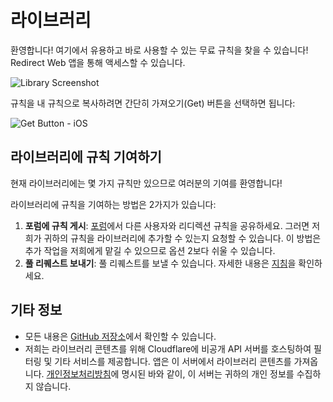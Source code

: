 # 라이브러리

환영합니다! 여기에서 유용하고 바로 사용할 수 있는 무료 규칙을 찾을 수 있습니다! Redirect Web 앱을 통해 액세스할 수 있습니다.

![Library Screenshot](/img/library-screenshot.webp)

규칙을 내 규칙으로 복사하려면 간단히 가져오기(Get) 버튼을 선택하면 됩니다:

![Get Button - iOS](/img/library-get-button-ios.gif)

## 라이브러리에 규칙 기여하기

현재 라이브러리에는 몇 가지 규칙만 있으므로 여러분의 기여를 환영합니다!

라이브러리에 규칙을 기여하는 방법은 2가지가 있습니다:

1. **포럼에 규칙 게시**: [포럼](https://github.com/mshibanami/redirect-web/discussions/categories/redirect-rules)에서 다른 사용자와 리디렉션 규칙을 공유하세요. 그러면 저희가 귀하의 규칙을 라이브러리에 추가할 수 있는지 요청할 수 있습니다. 이 방법은 추가 작업을 저희에게 맡길 수 있으므로 옵션 2보다 쉬울 수 있습니다.
2. **풀 리퀘스트 보내기**: 풀 리퀘스트를 보낼 수 있습니다. 자세한 내용은 [지침](https://github.com/mshibanami/redirect-web/tree/main/library)을 확인하세요.

## 기타 정보

- 모든 내용은 [GitHub 저장소](https://github.com/mshibanami/redirect-web/tree/main/library)에서 확인할 수 있습니다.
- 저희는 라이브러리 콘텐츠를 위해 Cloudflare에 비공개 API 서버를 호스팅하여 필터링 및 기타 서비스를 제공합니다. 앱은 이 서버에서 라이브러리 콘텐츠를 가져옵니다. [개인정보처리방침](privacy-policy.mdx)에 명시된 바와 같이, 이 서버는 귀하의 개인 정보를 수집하지 않습니다.
